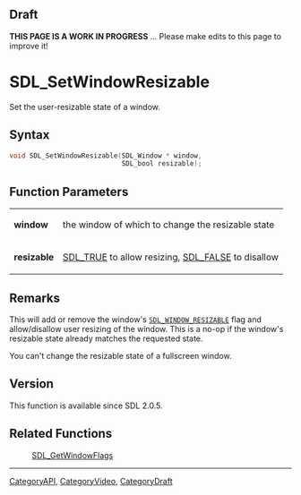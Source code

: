 
== Draft ==

'''THIS PAGE IS A WORK IN PROGRESS''' ... Please make edits to this page to improve it!


<!-- #*^*^*^*^*See https://wiki.libsdl.org/SGFunctions for details on editing this page*^*^*^*^* -->
= SDL_SetWindowResizable =

Set the user-resizable state of a window.

== Syntax ==

<syntaxhighlight lang='c'>
void SDL_SetWindowResizable(SDL_Window * window,
                            SDL_bool resizable);
</syntaxhighlight>

== Function Parameters ==

{|
|'''window'''
|the window of which to change the resizable state
|-
|'''resizable'''
|[[SDL_TRUE]] to allow resizing, [[SDL_FALSE]] to disallow
|}

== Remarks ==

This will add or remove the window's <code>[[SDL_WINDOW_RESIZABLE]]</code>
flag and allow/disallow user resizing of the window. This is a no-op if the
window's resizable state already matches the requested state.

You can't change the resizable state of a fullscreen window.

== Version ==

This function is available since SDL 2.0.5.

== Related Functions ==

:[[SDL_GetWindowFlags]]

----
[[CategoryAPI]], [[CategoryVideo]], [[CategoryDraft]]
<!-- #See the Style Guide for instructions on editing the footer. -->



